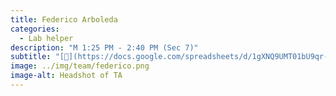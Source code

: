 ```yaml
---
title: Federico Arboleda
categories: 
  - Lab helper
description: "M 1:25 PM - 2:40 PM (Sec 7)"
subtitle: "[🔗](https://docs.google.com/spreadsheets/d/1gXNQ9UMT01bU9qr-YDsA2GIpslldHmfwPg1gcOj2GTA/edit?usp=sharing)"
image: ../img/team/federico.png
image-alt: Headshot of TA
---
```

